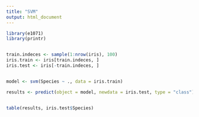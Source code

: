 ```yaml
---
title: "SVM"
output: html_document
---
```


```r
library(e1071)
library(printr)


train.indeces <- sample(1:nrow(iris), 100)
iris.train <- iris[train.indeces, ]
iris.test <- iris[-train.indeces, ]


model <- svm(Species ~ ., data = iris.train)

results <- predict(object = model, newdata = iris.test, type = "class")


table(results, iris.test$Species)

```
